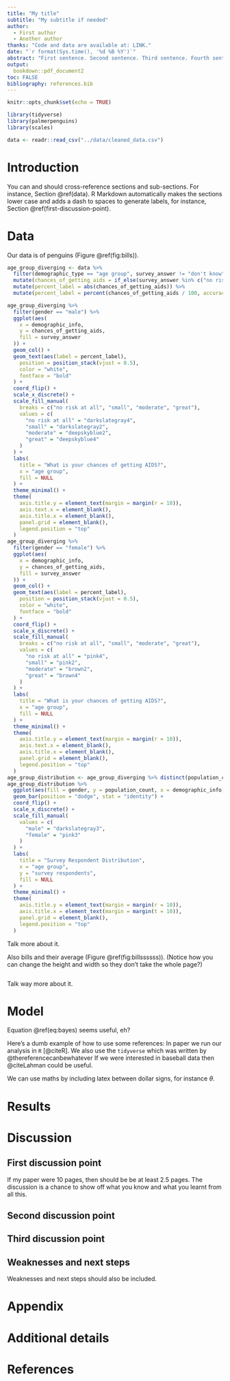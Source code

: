 ```yaml
---
title: "My title"
subtitle: "My subtitle if needed"
author: 
  - First author
  - Another author
thanks: "Code and data are available at: LINK."
date: "`r format(Sys.time(), '%d %B %Y')`"
abstract: "First sentence. Second sentence. Third sentence. Fourth sentence."
output:
  bookdown::pdf_document2
toc: FALSE
bibliography: references.bib
---
```


```r
knitr::opts_chunk$set(echo = TRUE)

library(tidyverse)
library(palmerpenguins)
library(scales)

data <- readr::read_csv("../data/cleaned_data.csv")
```

# Introduction

You can and should cross-reference sections and sub-sections. For instance, Section \@ref(data). R Markdown automatically makes the sections lower case and adds a dash to spaces to generate labels, for instance, Section \@ref(first-discussion-point). 



# Data

Our data is of penguins (Figure \@ref(fig:bills)).

```r
age_group_diverging <- data %>%
  filter(demographic_type == "age group", survey_answer != "don't know") %>%
  mutate(chances_of_getting_aids = if_else(survey_answer %in% c("no risk at all", "small"), -chances_of_getting_aids, chances_of_getting_aids)) %>%
  mutate(percent_label = abs(chances_of_getting_aids)) %>%
  mutate(percent_label = percent(chances_of_getting_aids / 100, accuracy = 1))

age_group_diverging %>%
  filter(gender == "male") %>%
  ggplot(aes(
    x = demographic_info,
    y = chances_of_getting_aids,
    fill = survey_answer
  )) +
  geom_col() +
  geom_text(aes(label = percent_label),
    position = position_stack(vjust = 0.5),
    color = "white",
    fontface = "bold"
  ) +
  coord_flip() +
  scale_x_discrete() +
  scale_fill_manual(
    breaks = c("no risk at all", "small", "moderate", "great"),
    values = c(
      "no risk at all" = "darkslategray4",
      "small" = "darkslategray2",
      "moderate" = "deepskyblue2",
      "great" = "deepskyblue4"
    )
  ) +
  labs(
    title = "What is your chances of getting AIDS?",
    x = "age group",
    fill = NULL
  ) +
  theme_minimal() +
  theme(
    axis.title.y = element_text(margin = margin(r = 10)),
    axis.text.x = element_blank(),
    axis.title.x = element_blank(),
    panel.grid = element_blank(),
    legend.position = "top"
  )
age_group_diverging %>%
  filter(gender == "female") %>%
  ggplot(aes(
    x = demographic_info,
    y = chances_of_getting_aids,
    fill = survey_answer
  )) +
  geom_col() +
  geom_text(aes(label = percent_label),
    position = position_stack(vjust = 0.5),
    color = "white",
    fontface = "bold"
  ) +
  coord_flip() +
  scale_x_discrete() +
  scale_fill_manual(
    breaks = c("no risk at all", "small", "moderate", "great"),
    values = c(
      "no risk at all" = "pink4",
      "small" = "pink2",
      "moderate" = "brown2",
      "great" = "brown4"
    )
  ) +
  labs(
    title = "What is your chances of getting AIDS?",
    x = "age group",
    fill = NULL
  ) +
  theme_minimal() +
  theme(
    axis.title.y = element_text(margin = margin(r = 10)),
    axis.text.x = element_blank(),
    axis.title.x = element_blank(),
    panel.grid = element_blank(),
    legend.position = "top"
  )
age_group_distribution <- age_group_diverging %>% distinct(population_count, .keep_all = TRUE)
age_group_distribution %>% 
  ggplot(aes(fill = gender, y = population_count, x = demographic_info)) +
  geom_bar(position = "dodge", stat = "identity") +
  coord_flip() +
  scale_x_discrete() +
  scale_fill_manual(
    values = c(
      "male" = "darkslategray3",
      "female" = "pink3"
    )
  ) +
  labs(
    title = "Survey Respondent Distribution",
    x = "age group",
    y = "survey respondents",
    fill = NULL
  ) +
  theme_minimal() +
  theme(
    axis.title.y = element_text(margin = margin(r = 10)),
    axis.title.x = element_text(margin = margin(t = 10)),
    panel.grid = element_blank(),
    legend.position = "top"
  )

```

Talk more about it.

Also bills and their average (Figure \@ref(fig:billssssss)). (Notice how you can change the height and width so they don't take the whole page?)

```r

```

Talk way more about it. 



# Model

\begin{equation}
Pr(\theta | y) = \frac{Pr(y | \theta) Pr(\theta)}{Pr(y)}  (\#eq:bayes)
\end{equation}

Equation \@ref(eq:bayes) seems useful, eh?

Here's a dumb example of how to use some references: In paper we run our analysis in `R` [@citeR]. We also use the `tidyverse` which was written by @thereferencecanbewhatever If we were interested in baseball data then @citeLahman could be useful. 

We can use maths by including latex between dollar signs, for instance $\theta$.


# Results

# Discussion

## First discussion point

If my paper were 10 pages, then should be be at least 2.5 pages. The discussion is a chance to show off what you know and what you learnt from all this. 

## Second discussion point

## Third discussion point

## Weaknesses and next steps

Weaknesses and next steps should also be included.

\newpage

\appendix

# Appendix {-}


# Additional details


\newpage


# References

